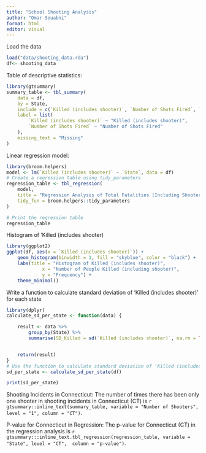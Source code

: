 ```yaml
---
title: "School Shooting Analysis"
author: "Omar Souabni"
format: html
editor: visual
---
```


Load the data

```r
load("data/shooting_data.rda")
df<- shooting_data

```

Table of descriptive statistics:

```r
library(gtsummary)
summary_table <- tbl_summary(
	data = df,
	by = State,
	include = c(`Killed (includes shooter)`, `Number of Shots Fired`, `Number of Shooters`),
	label = list(
		`Killed (includes shooter)` ~ "Killed (includes shooter)",
		`Number of Shots Fired` ~ "Number of Shots Fired"
	),
	missing_text = "Missing"
)


```

Linear regression model:

```r
library(broom.helpers)
model <- lm(`Killed (includes shooter)` ~ `State`, data = df)
# Create a regression table using tidy_parameters
regression_table <- tbl_regression(
	model,
	title = "Regression Analysis of Total Fatalities (Including Shooter) by State",
	tidy_fun = broom.helpers::tidy_parameters
)

# Print the regression table
regression_table

```

Histogram of 'Killed (includes shooter)

```r
library(ggplot2)
ggplot(df, aes(x = `Killed (includes shooter)`)) +
	geom_histogram(binwidth = 1, fill = "skyblue", color = "black") +
	labs(title = "Histogram of Killed (includes shooter)",
			 x = "Number of People Killed (including shooter)",
			 y = "Frequency") +
	theme_minimal()
```

Write a function to calculate standard deviation of 'Killed (includes shooter)' for each state

```r
library(dplyr)
calculate_sd_per_state <- function(data) {

	result <- data %>%
		group_by(State) %>%
		summarise(SD_Killed = sd(`Killed (includes shooter)`, na.rm = TRUE))


	return(result)
}
# Use the function to calculate standard deviation of 'Killed (includes shooter)' for each state
sd_per_state <- calculate_sd_per_state(df)

print(sd_per_state)
```

Shooting Incidents in Connecticut:
The number of times there has been only one shooter in shooting incidents in Connecticut (CT) is `r gtsummary::inline_text(summary_table, variable = "Number of Shooters", level = "1", column = "CT")`.

P-value for Connecticut in Regression:
The p-value for Connecticut (CT) in the regression analysis is `r  gtsummary:::inline_text.tbl_regression(regression_table, variable = "State", level = "CT",  column = "p-value")`.
